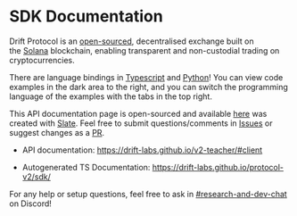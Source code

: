 # SDK Documentation

Drift Protocol is an [open-sourced](https://github.com/drift-labs/protocol-v2/), decentralised exchange built on the [Solana](https://solana.com/) blockchain, enabling transparent and non-custodial trading on cryptocurrencies.

There are language bindings in [Typescript](https://github.com/drift-labs/protocol-v2/tree/master/sdk) and [Python](https://github.com/drift-labs/driftpy)! You can view code examples in the dark area to the right, and you can switch the programming language of the examples with the tabs in the top right.

This API documentation page is open-sourced and available [here](https://drift-labs.github.io/v2-teacher/#client) was created with [Slate](https://github.com/slatedocs/slate). Feel free to submit questions/comments in [Issues](https://github.com/drift-labs/v2-teacher/issues) or suggest changes as a [PR](https://github.com/drift-labs/v2-teacher/pulls).

-   API documentation: [https://drift-labs.github.io/v2-teacher/#client
    ](https://drift-labs.github.io/v2-teacher/#client)

-   Autogenerated TS Documentation: https://drift-labs.github.io/protocol-v2/sdk/

For any help or setup questions, feel free to ask in [#research-and-dev-chat](https://discord.gg/drifting) on Discord!